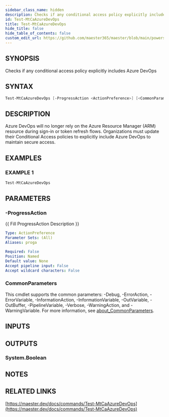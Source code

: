 ```yaml
---
sidebar_class_name: hidden
description: Checks if any conditional access policy explicitly includes Azure DevOps
id: Test-MtCaAzureDevOps
title: Test-MtCaAzureDevOps
hide_title: false
hide_table_of_contents: false
custom_edit_url: https://github.com/maester365/maester/blob/main/powershell/public/Test-MtCaAzureDevOps.ps1
---
```


## SYNOPSIS

Checks if any conditional access policy explicitly includes Azure DevOps

## SYNTAX

```powershell
Test-MtCaAzureDevOps [-ProgressAction <ActionPreference>] [<CommonParameters>]
```

## DESCRIPTION

Azure DevOps will no longer rely on the Azure Resource Manager (ARM) resource during sign-in or token refresh flows.
Organizations must update their Conditional Access policies to explicitly include Azure DevOps to maintain secure access.

## EXAMPLES

### EXAMPLE 1

```powershell
Test-MtCaAzureDevOps
```

## PARAMETERS

### -ProgressAction

\{\{ Fill ProgressAction Description \}\}

```yaml
Type: ActionPreference
Parameter Sets: (All)
Aliases: proga

Required: False
Position: Named
Default value: None
Accept pipeline input: False
Accept wildcard characters: False
```

### CommonParameters

This cmdlet supports the common parameters: -Debug, -ErrorAction, -ErrorVariable, -InformationAction, -InformationVariable, -OutVariable, -OutBuffer, -PipelineVariable, -Verbose, -WarningAction, and -WarningVariable. For more information, see [about_CommonParameters](http://go.microsoft.com/fwlink/?LinkID=113216).

## INPUTS

## OUTPUTS

### System.Boolean

## NOTES

## RELATED LINKS

[https://maester.dev/docs/commands/Test-MtCaAzureDevOps](https://maester.dev/docs/commands/Test-MtCaAzureDevOps)
